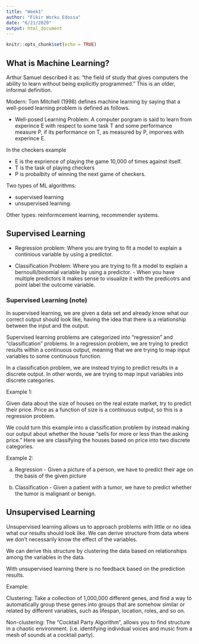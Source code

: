 ```yaml
---
title: "Week1"
author: "Fikir Worku Edossa"
date: "6/21/2020"
output: html_document
---
```


```r
knitr::opts_chunk$set(echo = TRUE)
```

## What is Machine Learning?

Arthur Samuel described it as: "the field of study that gives computers the 
ability to learn without being explicitly programmed." 
This is an older, informal definition.

Modern: Tom Mitchell (1998) defines machine learning by saying that a well-posed
learning problem is defined as follows. 

- Well-posed Learning Problem: A computer porgram is said to learn from experince
E with respect to some task T and some performance measure P, if its performance
on T, as measured by P, imporves with experince E.

In the checkers example 

- E is the exprience of playing the game 10,000 of times against itself. 
- T is the task of playing checkers
- P is probalbity of winning the next game of checkers. 


Two types of ML algorithms: 

- supervised learning
- unsupervised learning. 


Other types: reinformcement learning, recommender systems.


## Supervised Learning

- Regression problem: Where you are trying to fit a model to explain a continious
variable by using a predictor. 

- Classification Problem: Where you are trying to fit a model to explain a 
bernoulli/binomial variable by using a predictor. - When you have multiple
predictors it makes sense to visualize it with the predicotrs and point label the
outcome variable. 


### Supervised Learning (note)
In supervised learning, we are given a data set and already know what our correct
output should look like, having the idea that there is a relationship between the
input and the output.

Supervised learning problems are categorized into "regression" and "classification" 
problems. In a regression problem, we are trying to predict results within a 
continuous output, meaning that we are trying to map input variables to some 
continuous function. 

In a classification problem, we are instead trying to predict results in a 
discrete output. In other words, we are trying to map input variables into 
discrete categories.

Example 1:

Given data about the size of houses on the real estate market, try to predict 
their price. Price as a function of size is a continuous output, so this is a 
regression problem.

We could turn this example into a classification problem by instead making our 
output about whether the house "sells for more or less than the asking price." 
Here we are classifying the houses based on price into two discrete categories.

Example 2:

(a) Regression - Given a picture of a person, we have to predict their age on the
basis of the given picture

(b) Classification - Given a patient with a tumor, we have to predict whether the
tumor is malignant or benign.

## Unsupervised Learning

Unsupervised learning allows us to approach problems with little or no idea what 
our results should look like. We can derive structure from data where we don't 
necessarily know the effect of the variables.

We can derive this structure by clustering the data based on relationships among 
the variables in the data.

With unsupervised learning there is no feedback based on the prediction results.

Example:

Clustering: Take a collection of 1,000,000 different genes, and find a way to 
automatically group these genes into groups that are somehow similar or related 
by different variables, such as lifespan, location, roles, and so on.

Non-clustering: The "Cocktail Party Algorithm", allows you to find structure in 
a chaotic environment. (i.e. identifying individual voices and music from a mesh 
of sounds at a cocktail party).
